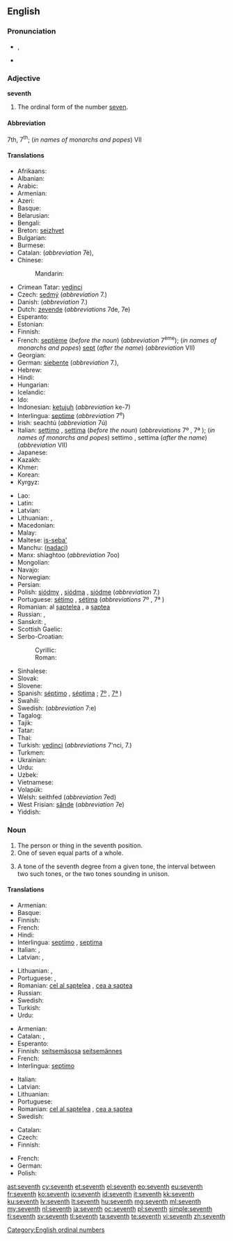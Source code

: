 {{wikipedia}}
==English==
{{ordinalbox|en|6th|7th|8th|sixth|eighth|card=seven}}

===Pronunciation===
* {{a|UK|US}} {{IPA|/sɛv.nθ/}}, {{SAMPA|/sEv.nT/}}
* {{audio|en-us-seventh.ogg|Audio (US)}}

===Adjective===
'''seventh'''

# The ordinal form of the number [[seven]].

====Abbreviation====
7th, 7<sup>th</sup>; (''in names of monarchs and popes'') VII

====Translations====
{{trans-top|ordinal form of the number seven}}
* Afrikaans: {{t|af|sewende}}
* Albanian: {{t|sq|shtatë}}
* Arabic: {{t|ar|سابع|m|tr=sābiʿ|sc=Arab}}
* Armenian: {{t-|hy|յոթերորդ|tr=yot'erord}}
* Azeri: {{t|az|yeddinci}}
* Basque: {{t|eu|zazpigarren|xs=Basque}}
* Belarusian: {{t|be|сёмы|m|tr=sjómy|sc=Cyrl}}
* Bengali: {{t|bn|সপ্তম|tr=shôptôm|sc=Beng}}
* Breton: [[seizhvet]]
* Bulgarian: {{t|bg|седми|m|tr=sédmi|sc=Cyrl}}
* Burmese: {{t|my|သတ္တမ|tr=tha' tama.|sc=Mymr}}
* Catalan: {{t-|ca|setè|m}} (''abbreviation'' 7è), {{t-|ca|sèptim|m}}
* Chinese:
*: Mandarin: {{t|cmn|第七|tr=dìqī|sc=Hani}}
* Crimean Tatar: [[yedinci]]
* Czech: [[sedmý]] (''abbreviation'' 7.)
* Danish: {{t|da|syvende}} (''abbreviation'' 7.)
* Dutch: [[zevende]] (''abbreviations'' 7de, 7e)
* Esperanto: {{t+|eo|sepa|xs=Esperanto}}
* Estonian: {{t|et|seitsmes}}
* Finnish: {{t+|fi|seitsemäs}}
* French: [[septième]] (''before the noun'') (''abbreviation'' 7<sup>ème</sup>); (''in names of monarchs and popes'') [[sept]] (''after the name'') (''abbreviation'' VII)
* Georgian: {{t|ka|მეშვიდე|tr=mešvide|sc=Geor}}
* German: [[siebente]] (''abbreviation'' 7.), {{t|de|siebte}}
* Hebrew: {{t|he|שביעי|tr=shebîy‛îy, shebi‛îy|sc=Hebr}}
* Hindi: {{t|hi|सातवां|tr=sātvā̃|sc=Deva}}
* Hungarian: {{t+|hu|hetedik}}
* Icelandic: {{t|is|sjöundi}}
* Ido: {{t+|io|sepesma|xs=Ido}}
* Indonesian: [[ketujuh]] (''abbreviation'' ke-7)
* Interlingua: [[septime]] (''abbreviation'' 7<sup>e</sup>)
* Irish: seachtú (''abbreviation'' 7ú)
* Italian: [[settimo]] {{m}}, [[settima]] {{f}} (''before the noun'') (''abbreviations'' 7º {{m}}, 7ª {{f}}); (''in names of monarchs and popes'') settimo {{m}}, settima {{f}} (''after the name'') (''abbreviation'' VII)
* Japanese: {{t|ja|七番目|tr=ななばんめ, nanaban-me; しちばんめ, shichiban-me|sc=Jpan}}
* Kazakh: {{t|kk|жетінші|tr=jetinşi|sc=Cyrl}}
* Khmer: {{t|km|ទីប្រាំពីរ|tr=tii pram pii|sc=Khmr}}
* Korean: {{t|ko|일곱째|tr=ilgopjjae|sc=Hang}}
* Kyrgyz: {{t|ky|жетинчи|tr=cetinçi|sc=Cyrl}}
{{trans-mid}}
* Lao: {{t|lo|ທີ່ເຈັດ|tr=tʰī̀ čet|sc=Laoo}}
* Latin: {{t+|la|septimus}}
* Latvian: {{t|lv|septiņi}}
* Lithuanian: {{t+|lt|septintas|m|xs=Lithuanian}}, {{t+|lt|septinta|f|xs=Lithuanian}}
* Macedonian: {{t|mk|седми|m|tr=sédmi|sc=Cyrl}}
* Malay: {{t|ms|ketujuh}}
* Maltese: [[is-seba']]
* Manchu: ([[nadaci]])
* Manx: shiaghtoo (''abbreviation'' 7oo)
* Mongolian: {{t|mn|долдугаар|tr=doldugaar|sc=Cyrl}}
* Navajo: {{tø|nv|tsostsʼid góneʼ}}
* Norwegian: {{t|no|sjunde}}
* Persian: {{t|fa|هفتم|tr=haftom|sc=fa-Arab}}
* Polish: [[siódmy]] {{m}}, [[siódma]] {{f}}, [[siódme]] {{n}} (''abbreviation'' 7.)
* Portuguese: [[sétimo]] {{m}}, [[sétima]] {{f}} (''abbreviations'' 7º {{m}}, 7ª {{f}})
* Romanian: al [[șaptelea]] {{m}}, a [[șaptea]] {{f}}
* Russian: {{t|ru|седьмой|m|tr=sed’mój|sc=Cyrl}}, {{qualifier|abbreviation}} {{t|ru|7-ой|sc=Cyrl}}
* Sanskrit: {{t+|sa|सप्तम|tr=saptama}}, {{t|sa|सप्तमः|tr=saptamaḥ|sc=Deva}}
* Scottish Gaelic: {{t-|gd|seachdamh|xs=Scottish Gaelic}}
* Serbo-Croatian:
*: Cyrillic: {{t|sh|седми|m}}
*: Roman: {{t|sh|sedmi|m}}
* Sinhalese: {{t|si|හත්‍වැනි|tr=hatvæni|sc=Sinh}}
* Slovak: {{t|sk|siedmy|m}}
* Slovene: {{t|sl|sedmi|m}}
* Spanish: [[séptimo]] {{m}}, [[séptima]] {{f}}; {{qualifier|abbreviations}} [[7º]] {{m}}, [[7ª]] {{f}})
* Swahili: {{t|sw|ya saba}}
* Swedish: {{t|sv|sjunde}} (''abbreviation'' 7:e)
* Tagalog: {{t|tl|ikapito}}
* Tajik: {{t|tg|ҳафтум|tr=haftum|sc=Cyrl}}
* Tatar: {{t|tt|җиденче|tr=cidençe|sc=Cyrl}}
* Thai: {{t|th|ที่เจ็ด|tr=têe jèt|sc=Thai}}
* Turkish: [[yedinci]] (''abbreviations'' 7'nci, 7.)
* Turkmen: {{t|tk|ýedinji}}
* Ukrainian: {{t|uk|сьомий|m|tr=s’ómyj|sc=Cyrl}}
* Urdu: {{t|ur|ساتواں|tr=sātvā̃|sc=ur-Arab}}
* Uzbek: {{t|uz|yettinchi}}
* Vietnamese: {{t+|vi|thứ bảy|xs=Vietnamese}}
* Volapük: {{t|vo|velid}}
* Welsh: seithfed (''abbreviation'' 7ed)
* West Frisian: [[sânde]] (''abbreviation'' 7e)
* Yiddish: {{t|yi|זיבט|tr=zibt|sc=Hebr}}
{{trans-bottom}}

===Noun===
{{en-noun}}

# The person or thing in the seventh position.
# One of seven equal parts of a whole.
# {{music}} A tone of the seventh degree from a given tone, the interval between two such tones, or the two tones sounding in unison.

====Translations====
{{trans-top|something in the seventh position}}
* Armenian: {{t-|hy|յոթերորդ|tr=yot'erord}}
* Basque: {{t|eu|zazpigarren|xs=Basque}}
* Finnish: {{t+|fi|seitsemäs}}
* French: {{t+|fr|septième|m|f}}
* Hindi: {{t|hi|सातवाँ|tr=sātvā̃|sc=Deva}}
* Interlingua: [[septimo]] {{m}}, [[septima]] {{f}}
* Italian: {{t+|it|settimo|m}}, {{t-|it|settima|f}}
* Latvian: {{t|lv|septītais|m}}, {{t|lv|septītā|f}}
{{trans-mid}}
* Lithuanian: {{t+|lt|septintas|m|xs=Lithuanian}}, {{t+|lt|septinta|f|xs=Lithuanian}}
* Portuguese: {{t+|pt|sétimo|m}}, {{t-|pt|sétima|f}}
* Romanian: [[cel al șaptelea]] {{m}}, [[cea a șaptea]] {{f}}
* Russian: {{t|ru|седьмой|tr=sed'mój|sc=Cyrl}}
* Swedish: {{t+|sv|sjua|c}}
* Turkish: {{t|tr|yedinci}}
* Urdu: {{t|ur|ساتوان|tr=sātvā̃|sc=ur-Arab}}
{{trans-bottom}}

{{trans-top|one of seven equal parts of a whole}}
* Armenian: {{t-|hy|յոթերորդ|tr=yot'erord}}
* Catalan: {{t-|ca|setè|m}}, {{t-|ca|sèptim|m}}
* Esperanto: {{t-|eo|sepono|xs=Esperanto}}
* Finnish: [[seitsemäsosa]] [[seitsemännes]]
* French: {{t+|fr|septième|m}}
* Interlingua: [[septimo]]
{{trans-mid}}
* Italian: {{t+|it|settimo|m}}
* Latvian: {{t|lv|septītā daļa}}
* Lithuanian: {{t+|lt|septintadalis|m|xs=Lithuanian}}
* Portuguese: {{t+|pt|sétimo|m}}
* Romanian: [[cel al șaptelea]] {{m}}, [[cea a șaptea]] {{f}}
* Swedish: {{t+|sv|sjundedel|c}}
{{trans-bottom}}

{{trans-top|musical interval}}
* Catalan: {{t-|ca|sèptima|f}}
* Czech: {{t-|cs|septima|f}}
* Finnish: {{t|fi|septimi}}
{{trans-mid}}
* French: {{t+|fr|septième|f}}
* German: {{t+|de|Septime|f}}
* Polish: {{t-|pl|septyma|f}}
{{trans-bottom}}

[[Category:English ordinal numbers]]

[[ast:seventh]]
[[cy:seventh]]
[[et:seventh]]
[[el:seventh]]
[[eo:seventh]]
[[eu:seventh]]
[[fr:seventh]]
[[ko:seventh]]
[[io:seventh]]
[[id:seventh]]
[[it:seventh]]
[[kk:seventh]]
[[ku:seventh]]
[[lv:seventh]]
[[lt:seventh]]
[[hu:seventh]]
[[mg:seventh]]
[[ml:seventh]]
[[my:seventh]]
[[nl:seventh]]
[[ja:seventh]]
[[oc:seventh]]
[[pl:seventh]]
[[simple:seventh]]
[[fi:seventh]]
[[sv:seventh]]
[[tl:seventh]]
[[ta:seventh]]
[[te:seventh]]
[[vi:seventh]]
[[zh:seventh]]